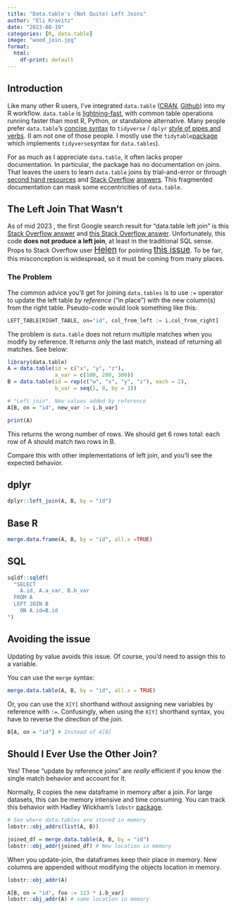 ```yaml
---
title: "Data.table's (Not Quite) Left Joins"
author: "Eli Kravitz"
date: "2023-08-19"
categories: [R, data.table]
image: "wood_join.jpg"
format: 
  html:
    df-print: default
---
```


## Introduction

Like many other R users, I've integrated `data.table` ([CRAN](https://cran.r-project.org/web/packages/data.table/vignettes/datatable-intro.html "data.table CRAN vignette"), [Github](https://github.com/Rdatatable/data.table "data.table Github page")) into my R workflow. `data.table` is [lightning-fast](https://h2oai.github.io/db-benchmark/ "database and dataframe benchmarks"), with common table operations running faster than most R, Python, or standalone alternative. Many people prefer `data.table`'s [concise syntax](https://atrebas.github.io/post/2020-06-17-datatable-introduction/ "A gentle introduction to data.table") to `tidyverse` / `dplyr` [style of pipes and verbs](https://dplyr.tidyverse.org/ "dplyr homepage"). (I am *not* one of those people. I mostly use the `tidytable`[package](https://github.com/markfairbanks/tidytable "tidytable homepage") which implements `tidyverse`syntax for `data.tables`).

For as much as I appreciate `data.table`, it often lacks proper documentation. In particular, the package has no documentation on joins. That leaves the users to learn `data.table` joins by trial-and-error or through [second hand resources](https://gist.github.com/nacnudus/ef3b22b79164bbf9c0ebafbf558f22a0 "Github gist for data.table joins") and [Stack Overflow](https://stackoverflow.com/a/34600831/2838936 "StackOverflow link #2") [answers](https://stackoverflow.com/questions/12773822/why-does-xy-join-of-data-tables-not-allow-a-full-outer-join-or-a-left-join "StackOverflow link #2"). This fragmented documentation can mask some eccentricities of `data.table`.

## The Left Join That Wasn't

As of mid 2023 , the first Google search result for "data.table left join" is this [Stack Overflow answer](https://stackoverflow.com/a/34600831/2838936 "Stack Overflow left-join") and [this Stack Overflow answer](https://stackoverflow.com/a/54313203/2838936 "Stack Overflow answer #2"). Unfortunately, this code **does not produce a left join**, at least in the traditional SQL sense. Props to Stack Overflow user [Helen](https://stackoverflow.com/users/2820289/helen "Stack Overflow user page for Helen"){style="caret-color: white; font-size: 14pt;"} for pointing [this issue](https://stackoverflow.com/a/65856995/2838936){style="caret-color: white; font-size: 14pt;"}. To be fair, this misconception is widespread, so it must be coming from many places.

### The Problem

The common advice you'll get for joining `data.tables` is to use `:=` operator to update the left table *by reference* ("in place") with the new column(s) from the right table. Pseudo-code would look something like this:

```r
LEFT_TABLE[RIGHT_TABLE, on="id", col_from_left := i.col_from_right]
```

The problem is `data.table` does not return multiple matches when you modify by reference. It returns *only* the last match, instead of returning all matches. See below:

```r
library(data.table)
A = data.table(id = c("x", "y", "z"), 
               a_var = c(100, 200, 300))
B = data.table(id = rep(c("w", "x", "y", "z"), each = 2), 
               b_var = seq(1, 8, by = 1))

# "Left join". New values added by reference 
A[B, on = "id", new_var := i.b_var]

print(A)
```

This returns the wrong number of rows. We should get 6 rows total: each row of A should match two rows in B.

Compare this with other implementations of left join, and you'll see the expected behavior.

::: panel-tabset
## dplyr

```r
dplyr::left_join(A, B, by = "id")
```

## Base R

```r
merge.data.frame(A, B, by = "id", all.x =TRUE)
```

## SQL

```r
sqldf::sqldf(
  "SELECT 
    A.id, A.a_var, B.b_var
  FROM A
  LEFT JOIN B 
    ON A.id=B.id
")
```
:::

## Avoiding the issue

Updating by value avoids this issue. Of course, you'd need to assign this to a variable.

You can use the `merge` syntax:

```r
merge.data.table(A, B, by = "id", all.x = TRUE)
```

Or, you can use the `X[Y]` shorthand without assigning new variables by reference with `:=`. Confusingly, when using the `X[Y]` shorthand syntax, you have to reverse the direction of the *join*.

```r
B[A, on = "id"] # Instead of A[B]
```

## Should I Ever Use the Other Join?

Yes! These "update by reference joins" are *really* efficient if you know the single match behavior and account for it.

Normally, R copies the new dataframe in memory after a join. For large datasets, this can be memory intensive and time consuming. You can track this behavior with Hadley Wickham's `lobstr` [package](https://lobstr.r-lib.org/ "Lobstr package website").

```r
# See where data.tables are stored in memory
lobstr::obj_addrs(list(A, B))

joined_df = merge.data.table(A, B, by = "id")
lobstr::obj_addr(joined_df) # New location in memory
```

When you update-join, the dataframes keep their place in memory. New columns are appended without modifying the objects location in memory.

```r
lobstr::obj_addr(A)

A[B, on = "id", foo := 123 * i.b_var]
lobstr::obj_addr(A) # same location in memory
```
